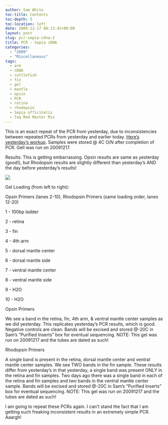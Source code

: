 ```yaml
---
author: Sam White
toc-title: Contents
toc-depth: 5
toc-location: left
date: 2009-12-17 00:13:41+00:00
layout: post
slug: pcr-sepia-cdna-2
title: PCR - Sepia cDNA
categories:
  - "2009"
  - "Miscellaneous"
tags:
  - arm
  - cDNA
  - cuttlefish
  - fin
  - gel
  - mantle
  - opsin
  - PCR
  - retina
  - rhodopsin
  - Sepia officinalis
  - Taq Red Master Mix
---
```


This is an exact repeat of the PCR from yesterday, due to inconsistencies between repeated PCRs from yesterday and earlier today. [Here's yesterday's workup](https://eagle.fish.washington.edu/Arabidopsis/Notebook%20Workup%20Files/20091215-02.jpg). Samples were stored @ 4C O/N after completion of PCR. Gell was run on 20091217.

Results: This is getting embarrassing. Opsin results are same as yesterday (good!), but Rhodopsin results are slightly different than yesterday's AND the day before yesterday's results!

![](https://eagle.fish.washington.edu/Arabidopsis/20091216-02.jpg)

Gel Loading (from left to right):

Opsin Primers (lanes 2-10), Rhodopsin Primers (same loading order, lanes 12-20)

1 - 100bp ladder

2 - retina

3 - fin

4 - 4th arm

5 - dorsal mantle center

6 - dorsal mantle side

7 - ventral mantle center

8 - ventral mantle side

9 - H2O

10 - H2O

Opsin Primers

We see a band in the retina, fin, 4th arm, & ventral mantle center samples as we did yesterday. This replicates yesterday's PCR results, which is good. Negative controls are clean. Bands will be excised and stored @-20C in Sam's "Purified Inserts" box for eventual sequencing. NOTE: This gel was run on 20091217 and the tubes are dated as such!

Rhodopsin Primers

A single band is present in the retina, dorsal mantle center and ventral mantle center samples. We see TWO bands in the fin sample. These results differ from yesterday's in that yesterday, a single band was present ONLY in the retina and fin samples. Two days ago there was a single band in each of the retina and fin samples and two bands in the ventral mantle center sample. Bands will be excised and stored @-20C in Sam's "Purified Inserts" box for eventual sequencing. NOTE: This gel was run on 20091217 and the tubes are dated as such!

I am going to repeat these PCRs again. I can't stand the fact that I am getting such freaking inconsistent results in an extremely simple PCR. Aaargh!
